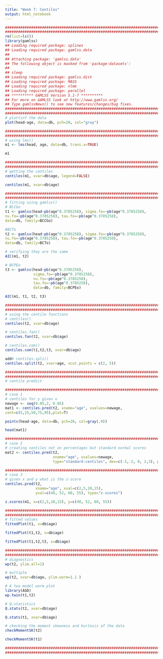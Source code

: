 ```yaml
---
title: "Week 7: Centiles"
output: html_notebook
---
```


```r
#########################################################################
#########################################################################
rm(list=ls())
library(gamlss)
## Loading required package: splines
## Loading required package: gamlss.data
##
## Attaching package: 'gamlss.data'
## The following object is masked from 'package:datasets':
##
## sleep
## Loading required package: gamlss.dist
## Loading required package: MASS
## Loading required package: nlme
## Loading required package: parallel
## ********** GAMLSS Version 5.1-7 **********
## For more on GAMLSS look at http://www.gamlss.org/
## Type gamlssNews() to see new features/changes/bug fixes.
#########################################################################
#########################################################################
# plottinf the data
plot(head~age, data=db, pch=20, col="gray")
```
```r
#########################################################################
#########################################################################
# using lms()
m1 <- lms(head, age, data=db, trans.x=TRUE)

m1

#########################################################################
#########################################################################
# getting the centiles
centiles(m1, xvar=db$age, legend=FALSE)

centiles(m1, xvar=db$age)
```

```r
#########################################################################
#########################################################################
# fitting using gamlss()
# BCCGo
t1 <- gamlss(head~pb(age^0.3785258), sigma.fo=~pb(age^0.3785258),
nu.fo=~pb(age^0.3785258), tau.fo=~pb(age^0.3785258),
data=db, family=BCCGo)

#BCTo
t2 <- gamlss(head~pb(age^0.3785258), sigma.fo=~pb(age^0.3785258),
nu.fo=~pb(age^0.3785258), tau.fo=~pb(age^0.3785258),
data=db, family=BCTo)

# verifying they are the same
AIC(m1, t2)

# BCPEo
t3 <- gamlss(head~pb(age^0.3785258), 
             sigma.fo=~pb(age^0.3785258),
             nu.fo=~pb(age^0.3785258), 
             tau.fo=~pb(age^0.3785258),
             data=db, family=BCPEo)

AIC(m1, t1, t2, t3)

#########################################################################
#########################################################################
# using the centile functions
# centiles()
centiles(t2, xvar=db$age)

# centiles.fan()
centiles.fan(t2, xvar=db$age)

# centiles.com()
centiles.com(t1,t2,t3, xvar=db$age)

add# centiles.spli()
centiles.split(t2, xvar=age, xcut.points = c(2, 5))
```

```r
########################################################################
########################################################################
# centile predict

########################################################################
# case 1
# centiles for y given x
newage <- seq(0.05,2, 0.05)
mat1 <- centiles.pred(t2, xname="age", xvalues=newage,
cent=c(5,25,50,75,95),plot=T)

points(head~age, data=db, pch=20, col=gray(.9))

head(mat1)

#########################################################################
# case 2
# creating centiles not on percentages but standard normal scores
mat2 <- centiles.pred(t2, 
                      xname="age", xvalues=newage,
                      type="standard-centiles", dev=c(-3,-2, 0, 2,3), plot=T)

########################################################################
# case 3
# given x and y what is the z-score
centiles.pred(t2, 
              xname="age", xval=c(2,5,10,15),
              yval=c(40, 52, 60, 55), type="z-scores")

z.scores(m1, x=c(2,5,10,15), y=c(40, 52, 60, 55))

#########################################################################
#########################################################################
# fitted values
fittedPlot(t1, x=db$age)

fittedPlot(t1,t2, x=db$age)

fittedPlot(t1,t2,t3, x=db$age)

#########################################################################
#########################################################################
# diagnostics
wp(t2, ylim.all=1)

# multiple
wp(t2, xvar=db$age, ylim.worm=1.1 )

# A two model worm plot
library(AGD)
wp.twin(t1,t2)

# Q.statistics
Q.stats(t2, xvar=db$age)

Q.stats(t1, xvar=db$age)

# ckecking the moment skewness and kurtosis of the data
checkMomentSK(t2)

checkMomentSK(t1)

##########################################################################
##########################################################################
```



